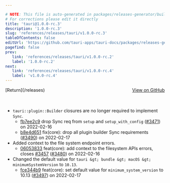 ```yaml
---

# NOTE: This file is auto-generated in packages/releases-generator/build.ts
# For corrections please edit it directly
title: 'tauri@1.0.0-rc.3'
description: '1.0.0-rc.3'
slug: 'references/releases/tauri/v1.0.0-rc.3'
tableOfContents: false
editUrl: 'https://github.com/tauri-apps/tauri-docs/packages/releases-generator/build.ts'
pagefind: false
prev:
   link: 'references/releases/tauri/v1.0.0-rc.2'
   label: '1.0.0-rc.2'
next:
   link: 'references/releases/tauri/v1.0.0-rc.4'
   label: 'v1.0.0-rc.4'
---
```


			

<ReleaseSidebar slug="references/releases/tauri"  packageName="tauri" />

<div style="margin-bottom:3rem; display: flex; justify-content: space-between; align-items: center"><span>[Return](/releases)</span><span><a href="https://github.com/tauri-apps/tauri/releases/tag/tauri-v1.0.0-rc.3">View on GitHub</a></span></div>

- `tauri::plugin::Builder` closures are no longer required to implement `Sync`.
  - [fb7ee2c9](https://www.github.com/tauri-apps/tauri/commit/fb7ee2c987d9fca23f08bd470789069d9477c66e) drop Sync req from `setup` and `setup_with_config` ([#3471](https://www.github.com/tauri-apps/tauri/pull/3471)) on 2022-02-16
  - [b8e4d651](https://www.github.com/tauri-apps/tauri/commit/b8e4d651f9866b34bd3afcf2392812a18e1cee53) fix(core): drop all plugin builder Sync requirements ([#3490](https://www.github.com/tauri-apps/tauri/pull/3490)) on 2022-02-17
- Added context to the file system endpoint errors.
  - [06053833](https://www.github.com/tauri-apps/tauri/commit/060538331c138473159cf8fee0fcb7904ca33d3b) feat(core): add context to the filesystem APIs errors, closes [#3457](https://www.github.com/tauri-apps/tauri/pull/3457) ([#3480](https://www.github.com/tauri-apps/tauri/pull/3480)) on 2022-02-16
- Changed the default value for `tauri &gt; bundle &gt; macOS &gt; minimumSystemVersion` to `10.13`.
  - [fce344b9](https://www.github.com/tauri-apps/tauri/commit/fce344b90b7227f8f5514853c2f885fb24d3648e) feat(core): set default value for `minimum_system_version` to 10.13 ([#3497](https://www.github.com/tauri-apps/tauri/pull/3497)) on 2022-02-17

